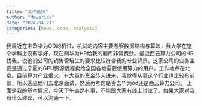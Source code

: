 ```yaml
---
title: "工作选择"
author: "Maverick"
date: "2024-04-21"
categories: [news, code, analysis]
---
```



我最近在准备华为OD的机试，机试的内容主要考察数据结构与算法，我大学在这个学科上没有学好，现在刷华为HR给我的题库非常费劲。最近西云算力公司的HR找我，说他们公司的销售管培生的要求比较符合我的专业背景，这家公司的业务主要是通过宁夏的GPU资源远程卖给全国各地需要使用算力的用户，工作地点在北京。目前算力产业很火，有大量的资金传入进来，我觉得从事这个行业也比较有前景，所以答应他们去北京面试，然后再考虑是否去华为od还是西云算力公司。
上面是我的基本情况，今天下午突然有事，不能跟大家有线上讨论了。如果大家对我有什么建议，可以沟通一下。